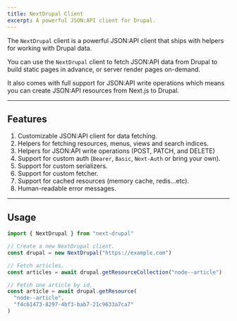 ```yaml
---
title: NextDrupal Client
excerpt: A powerful JSON:API client for Drupal.
---
```


The `NextDrupal` client is a powerful JSON:API client that ships with helpers for working with Drupal data.

You can use the `NextDrupal` client to fetch JSON:API data from Drupal to build static pages in advance, or server render pages on-demand.

It also comes with full support for JSON:API write operations which means you can create JSON:API resources from Next.js to Drupal.

---

## Features

1. Customizable JSON:API client for data fetching.
2. Helpers for fetching resources, menus, views and search indices.
3. Helpers for JSON:API write operations (POST, PATCH, and DELETE)
4. Support for custom auth (`Bearer`, `Basic`, `Next-Auth` or bring your own).
5. Support for custom serializers.
6. Support for custom fetcher.
7. Support for cached resources (memory cache, redis...etc).
8. Human-readable error messages.

---

## Usage

```ts
import { NextDrupal } from "next-drupal"

// Create a new NextDrupal client.
const drupal = new NextDrupal("https://example.com")

// Fetch articles.
const articles = await drupal.getResourceCollection("node--article")

// Fetch one article by id.
const article = await drupal.getResource(
  "node--article",
  "f4c61473-8297-4bf3-bab7-21c9633a7ca7"
)
```
